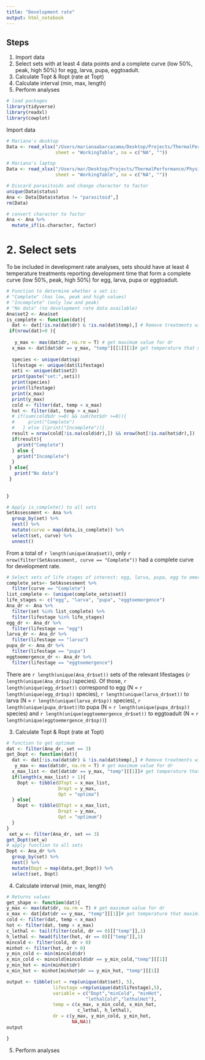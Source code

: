 ```yaml
---
title: "Development rate"
output: html_notebook
---
```

## Steps
1. Import data
2. Select sets with at least 4 data points and a complete curve (low 50%, peak, high 50%) for egg, larva, pupa, eggtoadult.
3. Calculate Topt & Ropt (rate at Topt)
4. Calculate interval (min, max, length)
5. Perform analyses



```r
# load packages
library(tidyverse)
library(readxl)
library(cowplot)
```

 Import data
```r
# Mariana's desktop
Data <- read_xlsx("/Users/marianaabarcazama/Desktop/Projects/ThermalPerformance/PhysiologyDatabaseVersion5.xlsx", 
                  sheet = "WorkingTable", na = c("NA", ""))
```

```r
# Mariana's laptop
Data <- read_xlsx("/Users/mar/Desktop/Projects/ThermalPerformance/PhysiologyDatabaseVersion5.xlsx", 
                  sheet = "WorkingTable", na = c("NA", "")) 

```


```r
# Discard parasitoids and change character to factor 
unique(Data$status)
Ana <- Data[Data$status != "parasitoid",]
rm(Data)

# convert character to factor
Ana <- Ana %>%
  mutate_if(is.character, factor)
```

# 2. Select sets 
To be included in development rate analyses, sets should have at least 4 temperature treatments reporting development time that form a complete curve (low 50%, peak, high 50%) for egg, larva, pupa or eggtoadult.


```r
# Function to determine whether a set is:
# "Complete" (has low, peak and high values)
# "Incomplete" (only low and peak)
# "No data" (no development rate data available)
Ana$set2 <- Ana$set
is_complete <- function(dat){
  dat <- dat[!is.na(dat$dr) & !is.na(dat$temp),] # Remove treatments with no dr data
 if(nrow(dat)>0 ){
  
   y_max <- max(dat$dr, na.rm = T) # get maximum value for dr
  x_max <- dat[dat$dr == y_max, "temp"][[1]][1]# get temperature that maximizes dr 
  
  species <- unique(dat$sp)
  lifestage <- unique(dat$lifestage)
  seti <- unique(dat$set2)
  print(paste("set:",seti))
  print(species)
  print(lifestage)
  print(x_max)
  print(y_max)
  cold <- filter(dat, temp < x_max)  
  hot <- filter(dat, temp > x_max)  
  # if(sum(cold$dr >=0) && sum(hot$dr >=0)){
  #     print("Complete")
  #   } else {(print("Incomplete"))}
  result = nrow(cold[!is.na(cold$dr),]) && nrow(hot[!is.na(hot$dr),])
  if(result){
    print("Complete")
  } else {
    print("Incomplete")
  }
 } else{
   print("No data")
 }
  
  
}


```


```r
# Apply is_complete() to all sets
SetAssessment <- Ana %>% 
  group_by(set) %>% 
  nest() %>% 
  mutate(curve = map(data,is_complete)) %>% 
  select(set, curve) %>% 
  unnest() 

```

From a total of `r length(unique(Ana$set))`, only  `r nrow(filter(SetAssessment, curve == "Complete"))` had a complete curve for development rate.
```r
# Select sets of life stages of interest: egg, larva, pupa, egg to emergence
complete_sets<- SetAssessment %>% 
  filter(curve == "Complete") 
list_complete <- (unique(complete_sets$set))
life_stages <- c("egg", "larva", "pupa", "eggtoemergence")
Ana_dr <- Ana %>% 
  filter(set %in% list_complete) %>% 
  filter(lifestage %in% life_stages)
egg_dr <- Ana_dr %>%
  filter(lifestage == "egg")
larva_dr <- Ana_dr %>%
  filter(lifestage == "larva")
pupa_dr <- Ana_dr %>%
  filter(lifestage == "pupa")
eggtoemergence_dr <- Ana_dr %>%
  filter(lifestage == "eggtoemergence")


```
There are `r length(unique(Ana_dr$set))` sets of the relevant lifestages (`r length(unique(Ana_dr$sp))`species). Of those, `r length(unique(egg_dr$set))` correspond to egg (N = `r length(unique(egg_dr$sp))` species), `r length(unique(larva_dr$set))` to larva (N = `r length(unique(larva_dr$sp))` species), `r length(unique(pupa_dr$set))`to pupa (N = `r length(unique(pupa_dr$sp))` species) and `r length(unique(eggtoemergence_dr$set))` to eggtoadult (N = `r length(unique(eggtoemergence_dr$sp))`)

3. Calculate Topt & Ropt (rate at Topt)
```r
# function to get optimum
dat <- filter(Ana_dr, set == 3)
get_Dopt <- function(dat){
  dat <- dat[!is.na(dat$dr) & !is.na(dat$temp),] # Remove treatments with no dr data
   y_max <- max(dat$dr, na.rm = T) # get maximum value for dr
  x_max_list <- dat[dat$dr == y_max, "temp"][[1]]# get temperature that maximizes dr   
  if(length(x_max_list) > 1){
    Dopt <- tibble(DTopt = x_max_list,
                   Dropt = y_max, 
                   Opt = "optima")
  } else{
    Dopt <- tibble(DTopt = x_max_list,
                   Dropt = y_max, 
                   Opt = "optimum")
  }
} 
 set_w <- filter(Ana_dr, set == 3)
get_Dopt(set_w) 
# apply function to all sets
Dopt <- Ana_dr %>% 
  group_by(set) %>% 
  nest() %>% 
  mutate(Dopt = map(data,get_Dopt)) %>% 
  select(set, Dopt)

```


4. Calculate interval (min, max, length)



```r
# Returns values
get_shape <- function(dat){
y_max <- max(dat$dr, na.rm = T) # get maximum value for dr
x_max <- dat[dat$dr == y_max, "temp"][[1]]# get temperature that maximizes dr
cold <- filter(dat, temp < x_max)  
hot <- filter(dat, temp > x_max)  
c_lethal <- tail(filter(cold, dr == 0)[["temp"]],1)
h_lethal <- head(filter(hot, dr == 0)[["temp"]],1)
mincold <- filter(cold, dr > 0)
minhot <- filter(hot, dr > 0)
y_min_cold <- min(mincold$dr)
x_min_cold <- mincold[mincold$dr == y_min_cold,"temp"][[1]]
y_min_hot <- min(minhot$dr)
x_min_hot <- minhot[minhot$dr == y_min_hot, "temp"][[1]]

output <- tibble(set = rep(unique(dat$set), 5),
                 lifestage =rep(unique(dat$lifestage),5),
                 variable = c("Dopt","minCold", "minHot", 
                             "lethalCold","lethalHot"),
                 temp = c(x_max, x_min_cold, x_min_hot, 
                          c_lethal, h_lethal),
                 dr = c(y_max, y_min_cold, y_min_hot,
                        NA,NA))
output

}

```

5. Perform analyses